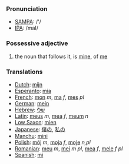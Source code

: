 ===Pronunciation===
*[[w:SAMPA|SAMPA]]: /'/
*[[w:IPA|IPA]]: /maI/

===Possessive adjective===

#the noun that follows it, is [[mine]], of [[me]]

===Translations===
*[[Dutch]]: [[mijn]]
*[[Esperanto]]: [[mia]]
*[[French]]: [[mon]] ''m'', [[ma]] ''f'', [[mes]] ''pl''
*[[German]]: [[mein]]
*[[Hebrew]]: [[שלי]]
*[[Latin]]: [[meus]] ''m'', [[mea]] ''f'', [[meum]] ''n''
*[[Low Saxon]]: [[mien]]
*[[Japanese]]: [[僕の]], [[私の]]
*[[Manchu]]: [[mini]]
*[[Polish]]: [[mój]] ''m'', [[moja]] ''f'', [[moje]] ''n,pl''
*[[Romanian]]: [[meu]] ''m'', [[mei]] ''m pl'', [[mea]] ''f'', [[mele]] ''f pl''
*[[Spanish]]: [[mi]]